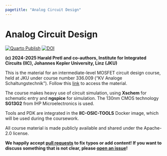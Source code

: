 ```yaml
---
pagetitle: "Analog Circuit Design"
---
```


# Analog Circuit Design

[![Quarto Publish](https://github.com/iic-jku/analog-circuit-design/actions/workflows/quarto-publish.yml/badge.svg?branch=main)](https://github.com/iic-jku/analog-circuit-design/actions/workflows/quarto-publish.yml)
[![DOI](https://zenodo.org/badge/830446772.svg)](https://doi.org/10.5281/zenodo.14387481)

**(c) 2024-2025 Harald Pretl and co-authors, Institute for Integrated Circuits (IIC), Johannes Kepler University, Linz (JKU)**

This is the material for an intermediate-level MOSFET circuit design course, held at JKU under course number 336.009 ("KV Analoge Schaltungstechnik"). Follow this [link](analog_circuit_design.qmd) to access the material.

The course makes heavy use of circuit simulation, using **Xschem** for schematic entry and **ngspice** for simulation. The 130nm CMOS technology **SG13G2** from IHP Microelectronics is used.

Tools and PDK are integrated in the **IIC-OSIC-TOOLS** Docker image, which will be used during the coursework.

All course material is made publicly available and shared under the Apache-2.0 license.

**We happily accept [pull requests](https://github.com/iic-jku/analog-circuit-design/pulls) to fix typos or add content! If you want to discuss something that is not clear, please [open an issue](https://github.com/iic-jku/analog-circuit-design/issues/new)!**
